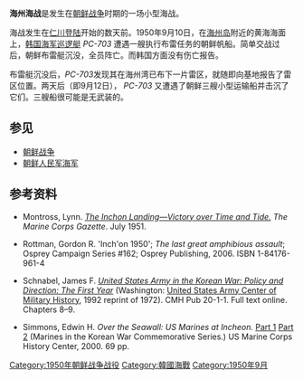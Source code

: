 {{noteTA
|1=zh:朝鮮戰爭; zh-cn:朝鲜战争; zh-tw:韓戰; zh-hk:韓戰; zh-sg:韩战;
|2=zh:南北朝鲜; zh-cn:朝韩; zh-tw:南北韓; zh-hk:南北韓; zh-sg:南北韩
|3=zh-hans:朝鲜停战; zh-hant:朝鮮停戰;   <!-- 不要删！否则会出现“北韓停戰協定”之类错误转换！ -->
|4=zh-hans:朝鲜半岛; zh-hant:朝鮮半島;   <!-- 不要删！否则会出现“北韓半島”之类错误转换！ -->
|5=zh-hans:韩国战争; zh-hant:韓國戰爭;   <!-- 不要删！否则会出现“南韓戰爭”之类错误转换！ -->
|6=zh:太極旗飄揚; zh-cn:太极旗飘扬; zh-tw:太極旗－生死兄弟; zh-hk:太極旗飄揚：生死有情;
|7=zh-hans:朝鲜人民军; zh-hant:朝鮮人民軍;   <!-- 不要删！否则会出现“北韓人民軍”之类错误转换！ -->
|8=zh-hans:朝鲜;zh-hant:北韓;
|9=zh-hans:韩国;zh-hant:南韓;
|10=zh-hans:朝军;zh-hant:北韓軍隊;
|11=zh-hans:韩军;zh-hant:南韓軍隊;
|12=zh-hans:韩国国军;zh-hant:韓國國軍; <!-- 不要删！否则会出现“南韓國軍”之类错误转换！ -->
|13=zh-hans:朝鲜民主主义人民共和国;zh-hant:朝鮮民主主義人民共和國  <!-- 不要删！否则会出现“北韓民主主義人民共和國”之类错误转换！ -->
}}
{{Infobox Military Conflict
|conflict=海州海战
|image=
|caption=
|partof= [[朝鲜战争|朝鲜战争]]
|date=1950年9月10日
|place=[[黄海|黄海]][[海州岛|海州岛]]附近水域
|result= 南韓胜利
|combatant1=[[File:Naval_jack_of_South_Korea.svg|23px]] [[大韩民国海军|大韩民国海军]]
|combatant2=[[File:Flag_of_the_Korean_People's_Navy.svg|23px]] [[朝鲜人民军海军|朝鲜人民军海军]]
|commander1=
|commander2=
|strength1=1 [[巡逻艇|巡逻艇]]
|strength2=1 [[布雷艇|布雷艇]]
|casualties1=无
|casualties2=人员伤亡不详，<br/>一艘布雷艇沉没
|}}

'''海州海战'''是发生在[[朝鲜战争|朝鲜战争]]时期的一场小型海战。

海战发生在[[仁川登陆|仁川登陆]]开始的数天前。1950年9月10日，在[[海州岛|海州岛]]附近的黄海海面上，[[韩国海军|韩国海军]][[巡逻艇|巡逻艇]] ''PC-703'' 遭遇一艘执行布雷任务的朝鲜帆船。简单交战过后，朝鲜布雷艇沉没，全员阵亡。而韩国方面没有伤亡报告。 

布雷艇沉没后，''PC-703''发现其在海州湾已布下一片雷区，就随即向基地报告了雷区位置。两天后（即9月12日）， ''PC-703'' 又遭遇了朝鲜三艘小型运输船并击沉了它们。三艘船很可能是无武装的。

==参见==
*[[朝鲜战争|朝鲜战争]]
*[[朝鲜人民军海军|朝鲜人民军海军]]

==参考资料==
{{refbegin}}
*{{en}}Montross, Lynn. [http://www.koreanwar-educator.org/topics/branch_accounts/marine/p_inchon_landing.htm ''The Inchon Landing—Victory over Time and Tide.''] {{Wayback|url=http://www.koreanwar-educator.org/topics/branch_accounts/marine/p_inchon_landing.htm |date=20120218115148 }} ''The Marine Corps Gazette''. July 1951.
*{{en}}Rottman, Gordon R. 'Inch'on 1950'; ''The last great amphibious assault''; Osprey Campaign Series #162; Osprey Publishing, 2006. ISBN 1-84176-961-4
*{{en}}Schnabel, James F. [http://www.history.army.mil/books/p&d.htm ''United States Army in the Korean War: Policy and Direction: The First Year''] {{Wayback|url=http://www.history.army.mil/books/p%26d.htm |date=20110517132751 }} (Washington: [[United_States_Army_Center_of_Military_History|United States Army Center of Military History]], 1992 reprint of 1972). CMH Pub 20-1-1. Full text online. Chapters 8–9.
*{{en}}Simmons, Edwin H.  ''Over the Seawall: US Marines at Incheon.'' [http://www.marines.mil/news/publications/Pages/OVER%20THE%20SEAWALL%20PT%201.aspx Part 1] {{Wayback|url=http://www.marines.mil/news/publications/Pages/OVER%20THE%20SEAWALL%20PT%201.aspx |date=20120928060000 }} [http://www.marines.mil/news/publications/Pages/OVER%20THE%20SEAWALL%20PT%202.aspx Part 2] {{Wayback|url=http://www.marines.mil/news/publications/Pages/OVER%20THE%20SEAWALL%20PT%202.aspx |date=20120928060007 }} (Marines in the Korean War Commemorative Series.)  US Marine Corps History Center, 2000. 69 pp.
{{refend}}

{{朝鲜战争}}

[[Category:1950年朝鲜战争战役|Category:1950年朝鲜战争战役]]
[[Category:韓國海戰|Category:韓國海戰]]
[[Category:1950年9月|Category:1950年9月]]